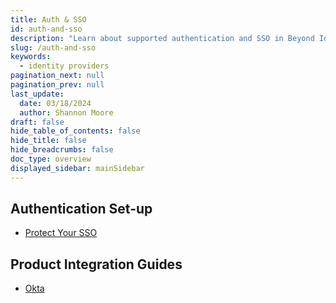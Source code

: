 ```yaml
---
title: Auth & SSO
id: auth-and-sso
description: "Learn about supported authentication and SSO in Beyond Identity."
slug: /auth-and-sso
keywords:
  - identity providers
pagination_next: null
pagination_prev: null
last_update:
  date: 03/18/2024
  author: Shannon Moore
draft: false
hide_table_of_contents: false
hide_title: false
hide_breadcrumbs: false
doc_type: overview
displayed_sidebar: mainSidebar
---
```


## Authentication Set-up

- [Protect Your SSO](/docs/auth-and-sso/protect-your-sso)

## Product Integration Guides

- [Okta](/docs/auth-and-sso/product-integration-guides/okta)
